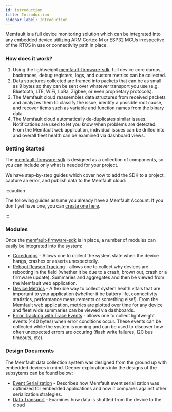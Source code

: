 ```yaml
---
id: introduction
title: Introduction
sidebar_label: Introduction
---
```



Memfault is a full device monitoring solution which can be integrated into any
embedded device utilizing ARM Cortex-M or ESP32 MCUs irrespective of the RTOS in
use or connectivity path in place.

### How does it work?

1. Using the lightweight
   [memfault-firmware-sdk](https://github.com/memfault/memfault-firmware-sdk),
   full device core dumps, backtraces, debug registers, logs, and custom metrics
   can be collected.
2. Data structures collected are framed into packets that can be as small as 9
   bytes so they can be sent over whatever transport you use (e.g. Bluetooth,
   LTE, WiFi, LoRa, Zigbee, or even proprietary protocols).
3. The Memfault cloud reassembles data structures from received packets and
   analyzes them to classify the issue, identify a possible root cause, and
   recover items such as variable and function names from the binary data.
4. The Memfault cloud automatically de-duplicates similar issues. Notifications
   are used to let you know when problems are detected. From the Memfault web
   application, individual issues can be drilled into and overall fleet health
   can be examined via dashboard views.

### Getting Started

The [memfault-firmware-sdk](https://github.com/memfault/memfault-firmware-sdk)
is designed as a collection of components, so you can include only what is
needed for your project.

We have step-by-step guides which cover how to add the SDK to a project, capture
an error, and publish data to the Memfault cloud:

:::caution

The following guides assume you already have a Memfault Account. If you don't
yet have one, you can
[create one here](https://memfault.com/register?utm_campaign=Self%20Serve%20Launch&utm_source=Docs).

:::

<IntegrationGuideTable />

### Modules

Once the
[memfault-firmware-sdk](https://github.com/memfault/memfault-firmware-sdk) is in
place, a number of modules can easily be integrated into the system:

- [Coredumps](/docs/mcu/coredumps) - Allows one to collect the system state when
  the device hangs, crashes or asserts unexpectedly.
- [Reboot Reason Tracking](/docs/mcu/reboot-reason-tracking) - allows one to
  collect why devices are rebooting in the field (whether it be due to a crash,
  brown out, crash or a firmware update). Summaries and aggregates and then be
  viewed from the Memfault web application.
- [Device Metrics](/docs/mcu/metrics-api) - A flexible way to collect system
  health vitals that are important to your application (whether it be battery
  life, connectivity statistics, performance measurements or something else!).
  From the Memfault web application, metrics are plotted over time for any
  device and fleet wide summaries can be viewed via dashboards.
- [Error Tracking with Trace Events](/docs/mcu/trace-events) - allows one to
  collect lightweight events (<40 bytes) when error conditions occur. These
  events can be collected while the system is running and can be used to
  discover how often unexpected errors are occuring (flash write failures, I2C
  bus timeouts, etc).

### Design Documents

The Memfault data collection system was designed from the ground up with
embedded devices in mind. Deeper explorations into the designs of the subsytems
can be found below:

- [Event Serialization](/docs/mcu/event-serialization-overview) - Describes how
  Memfault event serialization was optimized for embedded applications and how
  it compares against other serialization strategies.
- [Data Transport](/docs/mcu/data-from-firmware-to-the-cloud) - Examines how
  data is shuttled from the device to the cloud
